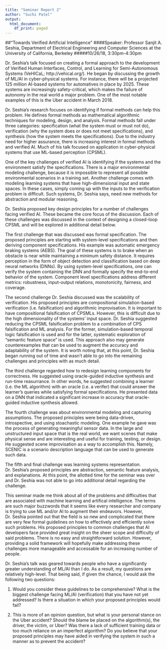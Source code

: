 ```yaml
---
title: "Seminar Report 2"
author: "Suchi Patel"
output:
  html_document:
    df_print: paged
---
```


##"Towards Verified Artificial Intelligence"
####Speaker: Professor Sanjit A. Seshia, Department of Electrical Engineering and Computer Sciences at the University of California, Berkeley
#####10/26/18, 3:30pm-4:30pm

Dr. Seshia's talk focused on creating a formal approach to the development of Verified Human Interfaces, Control, and Learning for Semi-Autonomous Systems (VeHICaL; http://vehical.org/). He began by discussing the growth of ML/AI in cyber-physical systems. For instance, there will be a projected 125 million AI-based systems for automatives in place by 2025. These systems are increasingly safety-critical, which makes the failure of autonomy in the real world a major problem. One of the most notable examples of this is the Uber accident in March 2018. 

Dr. Seshia's research focuses on identifying if formal methods can help this problem. He defines formal methods as mathematical algorithmic techniques for modeling, design, and analysis. Formal methods fall under three categories: specification (what the system must or must not do), verification (why the system does or does not meet specifications), and synthesis (how the system meets the specifications). Due to the industry need for higher assurance, there is increasing interest in formal methods and verified AI. Much of his talk focused on application in cyber-physical systems that use ML-based perception (CPSML). 

One of the key challenges of verified AI is identifying if the systems and the environment satisfy the specifications. There is a major environmental modeling challenge, because it is impossible to represent all possible environmental scenarios in a training set. Another challenge comes with modeling learning systems that have high-dimensional input and state spaces. In these cases, simply coming up with the inputs to the verification problem is difficult. Such systems, Dr. Seshia says, need new methods for abstraction and modular reasoning.

Dr. Seshia proposed key design principles for a number of challenges facing verified AI. These became the core focus of the discussion. Each of these challenges was discussed in the context of designing a closed-loop CPSML and will be explored in additional detail below.

The first challenge that was discussed was formal specification. The proposed principles are starting with system-level specifications and then deriving component specifications. His example was automatic emergency braking systems (AEBS). The goal of these systems is to brake when an obstacle is near while maintaining a minimum safety distance. It requires perception in the form of object detection and classification based on deep neural networks (DNNs). By using system-level specifications, one can verify the system containing the DNN and formally specify the end-to-end behavior of the system. Component level specifications address different metrics: robustness, input-output relations, monotonicity, fairness, and coverage. 

The second challenge Dr. Seshia discussed was the scalability of verification. His proposed principles are compositional simulation-based verification (i.e. falsification) and algorithmic improvisation. It is important to have compositional falsification of CPSMLs. However, this is difficult due to the high dimensionality of the systems' input space. Dr. Seshia suggested reducing the CPSML falsification problem to a combination of CPS falsification and ML analysis. For the former, simulation-based temporal logic falsification is used and for the latter, systematic exploration of "semantic feature space" is used. This approach also may generate counterexamples that can be used to augment the accuracy and adaptability of the system. It is worth noting that, at this point, Dr. Seshia began running out of time and wasn't able to go into the remaining challenges and principles with as much detail. 

The third challenge regarded how to redesign learning components for correctness. He suggested using oracle-guided inductive synthesis and run-time reasurrance. In other words, he suggested combining a learner (i.e. the ML algorithm) with an oracle (i.e. a verifer) that could answer the learner's queries while satisfying formal specifications. He presented data on a DNN that indicated a significant increase in accuracy that oracle-guided inductive synthesis allowed. 

The fourth challenge was about environmental modeling and capturing assumptions. The proposed principles were being data-driven, introspective, and using stoachastic modeling. One example he gave was the process of generating meaningful sensor data. In the large and unstructured input space that is the real world, we want scenes that make physical sense and are interesting and useful for training, testing, or design. He suggested scene improvisation as a way to accomplish this. Namely, SCENIC is a scenario description language that can be used to generate such data. 

The fifth and final challenge was learning systems representation. Dr. Seshia's proposed principles are abstraction, semantic feature analysis, and explanations. At this point, the allotted time for the seminar was over and Dr. Seshia was not able to go into additional detail regarding the challenge. 

This seminar made me think about all of the problems and difficulties that are associated with machine learning and artifical intelligence. The terms are such major buzzwords that it seems like every researcher and company is trying to use ML and/or AI to augment their endeavors. However, Dr. Seshia pointed out that the field is so new and complicated that there are very few formal guidelines on how to effectively and efficiently solve such problems. His proposed principles to common challenges that AI developers face provided great insight on the sheer scope and difficulty of said problems. There is no easy and straightforward solution. However, providing a solid framework will hopefully make addressing these challenges more manageable and accessable for an increasing number of people. 

Dr. Seshia's talk was geared towards people who have a significantly greater understanding of ML/AI than I do. As a result, my questions are relatively high-level. That being said, if given the chance, I would ask the following two questions:

1) Would you consider these guidelines to be comprehensive? What is the biggest challenge facing ML/AI (verification) that you have not yet addressed? Is there a situation in which your proposed principles would fail? 

2) This is more of an opinion question, but what is your personal stance on the Uber accident? Should the blame be placed on the algorithm(s), the driver, the victim, or Uber? Was there a lack of sufficient training data or too much reliance on an imperfect algorithm? Do you believe that your proposed principles may have aided in verifying the system in such a manner as to prevent the accident? 

